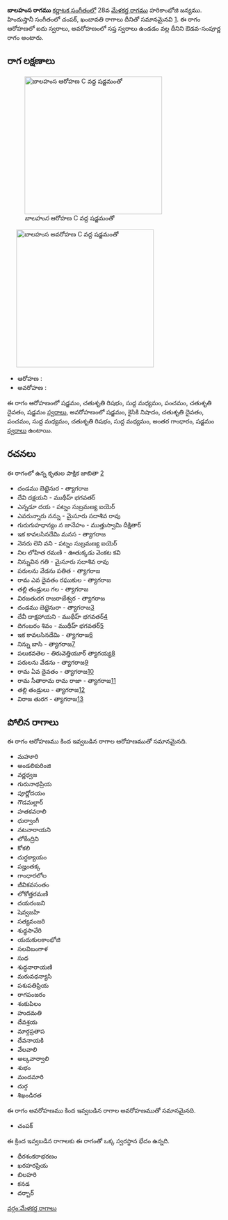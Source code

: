 {{Infobox ragam
	| name          	= బాలహంస
	| synonym	    	= 
	| mela          	= 
	| chakra        	= 
	| janaka        	= 
	| type          	= ఔడవ-సంపూర్ణ
	| arohanam      	= {{svaraC|S|R2|M1|P|D2|S'}} 
	| avarohanam    	= {{svaraC|S'|N2|D2|P|M1|R2|M1|G3|S}}
	| jeeva         	=
	| chhaya        	=
	| nyasa         	=
	| vishesha      	= 
	| equivalent  		= చంపక్, ఖంబావతి
}}
{{కర్ణాటక సంగీత రాగాలు}}
'''బాలహంస రాగము''' [[కర్ణాటక సంగీతం]]లో 28వ [[మేళకర్త రాగము]] హరికాంభోజి జన్యము.  హిందుస్తానీ సంగీతంలో చంపక్, ఖంబావతి రాగాలు దీనితో సమానమైనవి [https://karnatik.com/hcragatable.shtml]. ఈ రాగం ఆరోహణలో ఐదు స్వరాలు, అవరోహణంలో సప్త స్వరాలు ఉండడం వల్ల దీనిని ఔడవ-సంపూర్ణ రాగం అంటారు.


==రాగ లక్షణాలు==
[[Image:balahamsa_ar_kb2wiki.png|thumb|right|316px|''బాలహంస'' ఆరోహణ C వద్ద షడ్జమంతో]]
	[[Image:balahamsa_av_kb2wiki.png|thumb|right|316px|''బాలహంస'' అవరోహణ C వద్ద షడ్జమంతో]]

* ఆరోహణ : {{svaraC|S|R2|M1|P|D2|S'}} 
* అవరోహణ : {{svaraC|S'|N2|D2|P|M1|R2|M1|G3|S}}

ఈ రాగం ఆరోహణంలో షడ్జమం, చతుశృతి రిషభం, సుద్ద మధ్యమం, పంచమం, చతుశృతి దైవతం, షడ్జమం [[స్వరాలు]], అవరోహణంలో షడ్జమం, కైసికి నిషాదం, చతుశృతి దైవతం, పంచమం, సుద్ద మధ్యమం, చతుశృతి రిషభం, సుద్ద మధ్యమం, అంతర గాంధారం, షడ్జమం [[స్వరాలు]] ఉంటాయి.

==రచనలు==
ఈ రాగంలో ఉన్న కృతుల పాక్షిక జాబితా [https://github.com/ssrihari/ragavardhini/blob/master/ragas/kritis.psv]
* దండము బెట్టెనుర - త్యాగరాజ
* దేవి  దక్షయని - ముథీహ్ భగవతర్
* ఎన్నడూ దయ - పట్నం సుబ్రమణ్య ఐయెర్
* ఎవరున్నారు నన్ను - మైసూరు సదాశివ రావు
* గురుగుహధాన్యం న జానేహం - ముత్తుస్వామి దీక్షితార్
* ఇక కావలసినదేమి  మనస - త్యాగరాజ
* నెనరు లెని వని - పట్నం సుబ్రమణ్య ఐయెర్
* నిల  లోహిత రమణి - ఊతుక్కడు వెంకట కవి
* నిన్నువిన గతి - మైసూరు సదాశివ రావు
* పరులను వేడను పతిత - త్యాగరాజ
* రామ ఎవ దైవతం రఘుకుల - త్యాగరాజ
* తల్లి తండ్రులు గల - త్యాగరాజ
* విరజతురగ  రాజరాజేశ్వర - త్యాగరాజ
* దండము బెట్టెనురా - త్యాగరాజ[http://www.karnatik.com/c2247.shtml]
* దేవీ దాక్షహాయని - ముథీహ్ భగవతర్[http://www.karnatik.com/c2067.shtml]
* దిగంబరం శివం - ముథీహ్ భగవతర్[http://www.karnatik.com/c1974.shtml]
* ఇక కావలసినదేమి - త్యాగరాజ[http://www.karnatik.com/c2349.shtml]
* నిన్ను బాసి - త్యాగరాజ[http://www.karnatik.com/c2669.shtml]
* పలుకవతెల - తిరువెత్తియూర్ త్యాగయ్య[http://www.karnatik.com/c3021.shtml]
* పరులను వేడను - త్యాగరాజ[http://www.karnatik.com/c2725.shtml]
* రామ ఏవ దైవతం - త్యాగరాజ[http://www.karnatik.com/c2750.shtml]
* రామ సీతారామ రామ రాజా - త్యాగరాజ[http://www.karnatik.com/c2778.shtml]
* తల్లి తండ్రులు - త్యాగరాజ[http://www.karnatik.com/c2886.shtml]
* విరాజ తురగ - త్యాగరాజ[http://www.karnatik.com/c2941.shtml]




==పోలిన రాగాలు==
ఈ రాగం ఆరోహణము కింద ఇవ్వబడిన రాగాల ఆరోహణముతో సమానమైనది.
* మహూరి
* అండలికురింజి
* వర్ణధ్వజ
* గురునాథప్రియ
* పూర్ణోదయం
*  గౌడమల్లార్
* హతకవరాలి
* ధుర్వాంగీ
* నటనారాయని
* లోకేంద్రిని
* కోకలి
* దుర్ధక్యాయం
* పజ్హంతక్క
*  గాంధారలోల
* జీవికవసంతం
* లోకోత్తరమణీ
* దయరంజని
*  షెవ్వజహి
* సత్యవంజరి
* శుధ్ధసావేరి
* యదుకులకాంభోజి
* సలవిబంగాళ
* సుధ
* శుద్ధనారాయణి
* మరువధన్యాసి
*  పశుపతిప్రియ
* రాగపంజరం
* శంకుపిలం
* హుదమతి
* దేవశ్రయ
* మార్గప్రతాప
* దేవనాయకి
* వేలవాలి
* అల్కవార్వాలి
* శుభం
* మందమారి
* దుర్గ
* శిఖండిరత

ఈ రాగం అవరోహణము కింద ఇవ్వబడిన రాగాల అవరోహణముతో సమానమైనది.
* చంపక్

ఈ క్రింద ఇవ్వబడిన రాగాలకు ఈ రాగంతో ఒక్క స్వరస్థాన భేదం ఉన్నది.
* ధీరశంకరాభరణం
* ఖరహరప్రియ
* బిలహరి
* కనడ
* దర్బార్



[[వర్గం:మేళకర్త రాగాలు]]